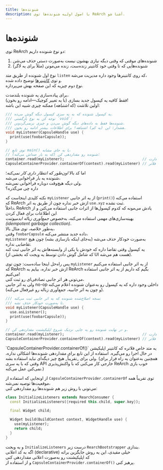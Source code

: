 ```yaml
---
title: شنونده‌ها
description: با اصول اولیه شنونده‌ها توی ReArch آشنا شو.
---
```


# شنونده‌ها
توی ReArch دو نوع شنونده داریم:  
1. شنونده‌های موقتی که وقتی دیگه نیازی بهشون نیست به‌صورت دستی حذف می‌شن  
2. شنونده‌هایی که تا وقتی خود کانتینر زنده‌ست، زنده می‌مونن (مثلاً برای یه لاگر)  

نوع اول شنونده از طریق متد `listen` که روی کانتینرها وجود داره مدیریت می‌شه،  
و توی [کانتینرها](/core/containers) توضیح داده شده.  
نوع دوم چیزیه که این صفحه بهش می‌پردازه.

برای پیاده‌سازی یه شنونده بلندمدت،  
فقط کافیه یه کپسول جدید بسازی (با یه تغییر کوچیک—ادامه رو بخون)!  
اولین تلاشت (که *اشتباهه*) ممکنه چیزی شبیه این باشه:

```dart
/// یه کپسول شنونده که به یه سری کپسول دیگه گوش می‌ده.  
/// توجه کن به نوع بازگشتی `void`؛  
/// شنونده‌ها فقط به داده‌های دیگه گوش می‌دن و چیزی برنمی‌گردونن.  
/// هشدار: این (یه کم) اشتباهه! برای اطلاعات بیشتر ادامه رو بخون.  
void myListener(CapsuleHandle use) {
  print(use(foobarCapsule));
}

// توی تابع main() یا یه جای مشابه،  
// شنونده رو مقداردهی کن (که یه بار صداش می‌کنه):  
container.read(myListener);                                    // فقط دارت  
CapsuleContainerProvider.containerOf(context).read(myListener) // فلاتر
```

اما کد بالا *اون‌طور که انتظار داری کار نمی‌کنه*؛  
شنونده یه بار فراخوانی می‌شه،  
ولی دیگه هیچ‌وقت دوباره فراخوانی نمی‌شه.  
داره چی می‌گذره؟

نکته کلیدی اینجاست که `myListener` از یه اثر جانبی (`print()`) استفاده می‌کنه  
که ReArch ازش خبر نداره چون از طریق یه اثر `use.xyz` ثبت نشده.  
داخلاً، ReArch یادش می‌مونه که کدوم کپسول‌ها از اثرات جانبی استفاده می‌کنن و از این اطلاعات برای فعال کردن  
بهینه‌سازی‌های مهمی استفاده می‌کنه، به‌خصوص _جمع‌آوری زباله ایدمپوتنت (idempotent garbage collection)_.  
به‌طور خلاصه، توی مثال بالا،  
وقتی `foobarCapsule` داده جدید منتشر می‌کنه،  
`myListener` به‌صورت خودکار حذف می‌شه (به‌جای اینکه بازسازی بشه) چون هیچ _تقاضایی_ نداره.  
یه کپسول وقتی تقاضا داره که خودش یا یکی از وابسته‌هاش یه اثر جانبی ثبت کنه  
(که شامل گوش دادن توسط یه ویجت که بخشی از UI هست هم می‌شه).

پس راه‌حل اینجا ساده‌ست: چون توی `myListener` از یه اثر جانبی استفاده می‌کنیم  
که ReArch ازش خبر نداره، بیایم به ReArch بگیم که داریم از یه اثر جانبی استفاده می‌کنیم!  
می‌تونی هر اثر جانبی تصادفی‌ای رو ثبت کنی،  
ولی یه اثر جانبی no-op داخلی وجود داره که یه کپسول رو به‌عنوان شنونده اعلام می‌کنه  
(و چون یه اثر جانبیه، جمع‌آوری زباله رو غیرفعال می‌کنه).

```dart
/// نسخه اصلاح‌شده شنونده که یه اثر جانبی ثبت می‌کنه  
/// تا به‌صورت خودکار حذف نشه.  
void myListener(CapsuleHandle use) {
  use.asListener();
  print(use(foobarCapsule));
}

// و در نهایت شنونده رو یه جایی نزدیک شروع اپلیکیشنت مقداردهی کن.  
container.read(myListener);                                    // فقط دارت  
CapsuleContainerProvider.containerOf(context).read(myListener) // فلاتر
```

<Info>
`CapsuleContainerProvider.containerOf()` یه متد خاص فلاتره که  
کانتینر اپلیکیشن در حال اجرا رو می‌گیره.  
استفاده از این تابع برای مقداردهی شنونده‌ها اشکالی نداره، ولی برای _تقریباً_ هیچ چیز دیگه‌ای نباید استفاده بشه.  
(همچنین به‌عنوان یه راه فرار برای وقتی که با یه سری API خارجی کار می‌کنی  
که با واکنش‌پذیری ReArch خوب بازی نمی‌کنن عمل می‌کنه.)

از اونجایی که استفاده از `CapsuleContainerProvider.containerOf` توی تقریباً همه موقعیت‌ها توصیه نمی‌شه،  
می‌تونی با روش زیر هم شنونده‌ها رو مقداردهی کنی:  
```dart
class InitializeListeners extends RearchConsumer {
  const InitializeListeners({required this.child, super.key});

  final Widget child;
  
  Widget build(BuildContext context, WidgetHandle use) {
    use(myListener);
    return child;
  }
}
```  
و یه ویجت `InitializeListeners` درست زیر `RearchBootstrapper` بندازی.  
اگه به کد اعلانی (declarative) خیلی مقیدی، این یه روش جایگزین براته  
که اپلیکیشنت رو به‌صورت اعلانی مقداردهی کنی  
و از استفاده از `CapsuleContainerProvider.containerOf()` پرهیز کنی.
</Info>
